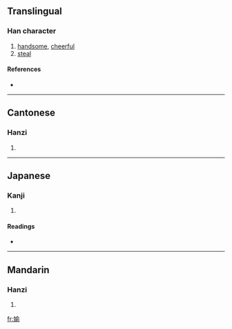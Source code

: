 {{also|婾}}
==Translingual==

===Han character===
{{Han char|rn=38|rad=女|as=09|sn=12|four=4842<sub>1</sub>|canj=女人一弓 (VOMN)}}

# [[handsome]], [[cheerful]]
# [[steal]]

====References====
* {{Han ref|kx=0267.361|dj=0533.150|hdz=21067.100|uh=5AAE|ud=23214|bh=D8C1|bd=55489}}

----

==Cantonese==

===Hanzi===
{{yue-hanzi|jyut=|y=tau1}}

# {{defn|Cantonese}}

----

==Japanese==

===Kanji===
{{ja-kanji|grade=|rs=女09}}

# {{defn|Japanese}}

====Readings====
* {{ja-readings|on=[[とう]] (tō), [[つ]] (tsu), [[ゆ]] (yu)|kun=[[わるがしこい]] (warugashikoi), [[ぬすむ]] (nusumu), [[ごまかす]] (gomakasu)}}

----

==Mandarin==

===Hanzi===
{{cmn-hanzi|pin=[[tōu]] ([[tou1]]), [[yū]] ([[yu2]])|wg=t'ou<sup>1</sup>}}

# {{defn|Mandarin}}

[[fr:媮]]